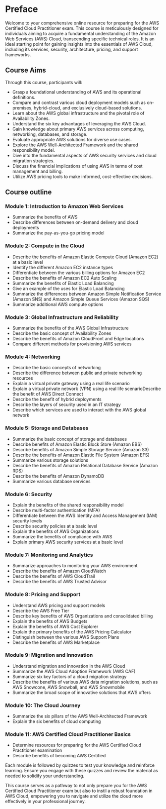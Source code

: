 # Preface

Welcome to your comprehensive online resource for preparing for the AWS Certified Cloud Practitioner exam. This course is meticulously designed for individuals aiming to acquire a fundamental understanding of the Amazon Web Services (AWS) Cloud, transcending specific technical roles. It is an ideal starting point for gaining insights into the essentials of AWS Cloud, including its services, security, architecture, pricing, and support frameworks.

## **Course Aims**

Through this course, participants will:

- Grasp a foundational understanding of AWS and its operational definitions.
- Compare and contrast various cloud deployment models such as on-premises, hybrid-cloud, and exclusively cloud-based solutions.
- Learn about the AWS global infrastructure and the pivotal role of Availability Zones.
- Understand the six key advantages of leveraging the AWS Cloud.
- Gain knowledge about primary AWS services across computing, networking, databases, and storage.
- Evaluate appropriate AWS solutions for diverse use cases.
- Explore the AWS Well-Architected Framework and the shared responsibility model.
- Dive into the fundamental aspects of AWS security services and cloud migration strategies.
- Discuss the financial implications of using AWS in terms of cost management and billing.
- Utilize AWS pricing tools to make informed, cost-effective decisions.

## Course outline

### Module 1: Introduction to Amazon Web Services

- Summarize the benefits of AWS
- Describe differences between on-demand delivery and cloud deployments
- Summarize the pay-as-you-go pricing model

### Module 2: Compute in the Cloud

- Describe the benefits of Amazon Elastic Compute Cloud (Amazon EC2) at a basic level
- Identify the different Amazon EC2 instance types
- Differentiate between the various billing options for Amazon EC2
- Describe the benefits of Amazon EC2 Auto Scaling
- Summarize the benefits of Elastic Load Balancing
- Give an example of the uses for Elastic Load Balancing
- Summarize the differences between Amazon Simple Notification Service (Amazon SNS) and Amazon Simple Queue Services (Amazon SQS)
- Summarize additional AWS compute options

### Module 3: Global Infrastructure and Reliability

- Summarize the benefits of the AWS Global Infrastructure
- Describe the basic concept of Availability Zones
- Describe the benefits of Amazon CloudFront and Edge locations
- Compare different methods for provisioning AWS services

### Module 4: Networking

- Describe the basic concepts of networking
- Describe the difference between public and private networking resources
- Explain a virtual private gateway using a real life scenario
- Explain a virtual private network (VPN) using a real life scenarioDescribe the benefit of AWS Direct Connect
- Describe the benefit of hybrid deployments
- Describe the layers of security used in an IT strategy
- Describe which services are used to interact with the AWS global network

### Module 5: Storage and Databases

- Summarize the basic concept of storage and databases
- Describe benefits of Amazon Elastic Block Store (Amazon EBS)
- Describe benefits of Amazon Simple Storage Service (Amazon S3)
- Describe the benefits of Amazon Elastic File System (Amazon EFS)
- Summarize various storage solutions
- Describe the benefits of Amazon Relational Database Service (Amazon RDS)
- Describe the benefits of Amazon DynamoDB
- Summarize various database services

### Module 6: Security

- Explain the benefits of the shared responsibility model
- Describe multi-factor authentication (MFA)
- Differentiate between the AWS Identity and Access Management (IAM) security levels
- Describe security policies at a basic level
- Explain the benefits of AWS Organizations
- Summarize the benefits of compliance with AWS
- Explain primary AWS security services at a basic level

### Module 7: Monitoring and Analytics

- Summarize approaches to monitoring your AWS environment
- Describe the benefits of Amazon CloudWatch
- Describe the benefits of AWS CloudTrail
- Describe the benefits of AWS Trusted Advisor

### Module 8: Pricing and Support

- Understand AWS pricing and support models
- Describe the AWS Free Tier
- Describe key benefits of AWS Organizations and consolidated billing
- Explain the benefits of AWS Budgets
- Explain the benefits of AWS Cost Explorer
- Explain the primary benefits of the AWS Pricing Calculator
- Distinguish between the various AWS Support Plans
- Describe the benefits of AWS Marketplace

### Module 9: Migration and Innovation

- Understand migration and innovation in the AWS Cloud
- Summarize the AWS Cloud Adoption Framework (AWS CAF)
- Summarize six key factors of a cloud migration strategy
- Describe the benefits of various AWS data migration solutions, such as AWS Snowcone, AWS Snowball, and AWS Snowmobile
- Summarize the broad scope of innovative solutions that AWS offers

### Module 10: The Cloud Journey

- Summarize the six pillars of the AWS Well-Architected Framework
- Explain the six benefits of cloud computing

### Module 11: AWS Certified Cloud Practitioner Basics

- Determine resources for preparing for the AWS Certified Cloud Practitioner examination
- Describe benefits of becoming AWS Certified

Each module is followed by quizzes to test your knowledge and reinforce learning. Ensure you engage with these quizzes and review the material as needed to solidify your understanding.

This course serves as a pathway to not only prepare you for the AWS Certified Cloud Practitioner exam but also to instil a robust foundation in AWS Cloud, empowering you to navigate and utilize the cloud more effectively in your professional journey.